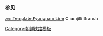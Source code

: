 {{鐵道路線
| 模板名稱 = 箴津里线
| 名稱 = [[箴津里线]]
| 代表色 = blue
| 背景顏色 = #ffffff
| 車站列表 = [[降仙站|降仙]] - [[箴津里站|箴津里]]
}}<noinclude>
===参见===
[[:en:Template:Pyongnam Line]] Chamjilli Branch
[[Category:朝鲜铁路模板]]
</noinclude>